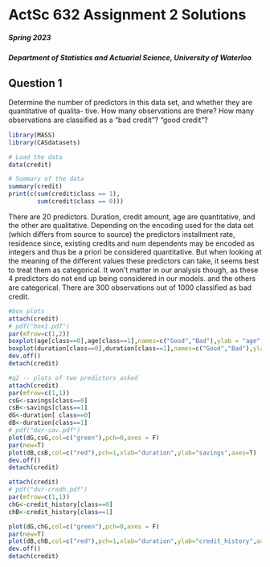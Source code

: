 # ActSc 632 Assignment 2 Solutions
##### Spring 2023
##### Department of Statistics and Actuarial Science, University of Waterloo

## Question 1
Determine the number of predictors in this data set, and whether they are quantitative of qualita-
tive. How many observations are there? How many observations are classiﬁed as a “bad credit”?
“good credit”?

```r
library(MASS)
library(CASdatasets)

# Load the data
data(credit)

# Summary of the data
summary(credit)
print(c(sum(credit$class == 1),
        sum(credit$class == 0)))

```
There are 20 predictors. Duration, credit amount, age are quantitative, and the other
are qualitative. Depending on the encoding used for the data set (which diﬀers from source
to source) the predictors installment rate, residence since, existing credits and num dependents
may be encoded as integers and thus be a priori be considered quantitative. But when looking
at the meaning of the diﬀerent values these predictors can take, it seems best to treat them as
categorical. It won’t matter in our analysis though, as these 4 predictors do not end up being
considered in our models. and the others are categorical. There are 300 observations out of 1000
classiﬁed as bad credit.


```r

#box plots
attach(credit)
# pdf("box1.pdf")
par(mfrow=c(1,2))
boxplot(age[class==0],age[class==1],names=c("Good","Bad"),ylab = "age",col=c("blue","orange"))
boxplot(duration[class==0],duration[class==1],names=c("Good","Bad"),ylab = "duration",col=c("blue","orange"))
dev.off()
detach(credit)

#q2 -- plots of two predictors asked
attach(credit)
par(mfrow=c(1,1))
csG<-savings[class==0]
csB<-savings[class==1]
dG<-duration[ class==0]
dB<-duration[class==1]
# pdf("dur-sav.pdf")
plot(dG,csG,col=c("green"),pch=0,axes = F)
par(new=T)
plot(dB,csB,col=c("red"),pch=1,xlab="duration",ylab="savings",axes=T)
dev.off()
detach(credit)

attach(credit)
# pdf("dur-credh.pdf")
par(mfrow=c(1,1))
chG<-credit_history[class==0]
chB<-credit_history[class==1]

plot(dG,chG,col=c("green"),pch=0,axes = F)
par(new=T)
plot(dB,chB,col=c("red"),pch=1,xlab="duration",ylab="credit_history",axes=T)
dev.off()
detach(credit)
```